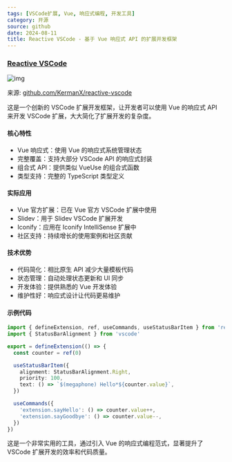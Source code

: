```yaml
---
tags: [VSCode扩展, Vue, 响应式编程, 开发工具]
category: 开源
source: github
date: 2024-08-11
title: Reactive VSCode - 基于 Vue 响应式 API 的扩展开发框架
---
```


### [Reactive VSCode](https://github.com/KermanX/reactive-vscode)

![img](https://img.mengpeng.tech/i/2024/12/10/67578e653b619.webp)

来源: [github.com/KermanX/reactive-vscode](https://github.com/KermanX/reactive-vscode)

这是一个创新的 VSCode 扩展开发框架，让开发者可以使用 Vue 的响应式 API 来开发 VSCode 扩展，大大简化了扩展开发的复杂度。

#### 核心特性
- Vue 响应式：使用 Vue 的响应式系统管理状态
- 完整覆盖：支持大部分 VSCode API 的响应式封装
- 组合式 API：提供类似 VueUse 的组合式函数
- 类型支持：完整的 TypeScript 类型定义

#### 实际应用
- Vue 官方扩展：已在 Vue 官方 VSCode 扩展中使用
- Slidev：用于 Slidev VSCode 扩展开发
- Iconify：应用在 Iconify IntelliSense 扩展中
- 社区支持：持续增长的使用案例和社区贡献

#### 技术优势
- 代码简化：相比原生 API 减少大量模板代码
- 状态管理：自动处理状态更新和 UI 同步
- 开发体验：提供熟悉的 Vue 开发体验
- 维护性好：响应式设计让代码更易维护

#### 示例代码
```typescript
import { defineExtension, ref, useCommands, useStatusBarItem } from 'reactive-vscode'
import { StatusBarAlignment } from 'vscode'

export = defineExtension(() => {
  const counter = ref(0)

  useStatusBarItem({
    alignment: StatusBarAlignment.Right,
    priority: 100,
    text: () => `$(megaphone) Hello*${counter.value}`,
  })

  useCommands({
    'extension.sayHello': () => counter.value++,
    'extension.sayGoodbye': () => counter.value--,
  })
})
```

这是一个非常实用的工具，通过引入 Vue 的响应式编程范式，显著提升了 VSCode 扩展开发的效率和代码质量。 